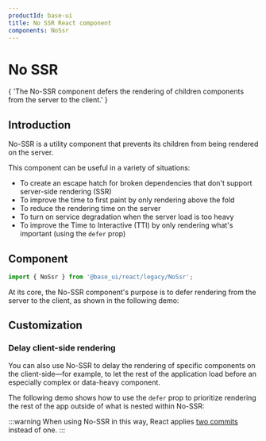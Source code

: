 ```yaml
---
productId: base-ui
title: No SSR React component
components: NoSsr
---
```


# No SSR

<Description>
  {
    'The No-SSR component defers the rendering of children components from the server to the client.'
  }
</Description>

<ComponentLinkHeader design={false} />

## Introduction

No-SSR is a utility component that prevents its children from being rendered on the server.

This component can be useful in a variety of situations:

- To create an escape hatch for broken dependencies that don't support server-side rendering (SSR)
- To improve the time to first paint by only rendering above the fold
- To reduce the rendering time on the server
- To turn on service degradation when the server load is too heavy
- To improve the Time to Interactive (TTI) by only rendering what's important (using the `defer` prop)

## Component

```jsx
import { NoSsr } from '@base_ui/react/legacy/NoSsr';
```

At its core, the No-SSR component's purpose is to defer rendering from the server to the client, as shown in the following demo:

<Demo demo="SimpleNoSsr" />

## Customization

### Delay client-side rendering

You can also use No-SSR to delay the rendering of specific components on the client-side—for example, to let the rest of the application load before an especially complex or data-heavy component.

The following demo shows how to use the `defer` prop to prioritize rendering the rest of the app outside of what is nested within No-SSR:

<Demo demo="FrameDeferring" />

:::warning
When using No-SSR in this way, React applies [two commits](https://react.dev/learn/render-and-commit) instead of one.
:::
